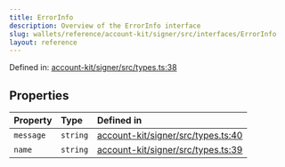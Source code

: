 ```yaml
---
title: ErrorInfo
description: Overview of the ErrorInfo interface
slug: wallets/reference/account-kit/signer/src/interfaces/ErrorInfo
layout: reference
---
```


Defined in: [account-kit/signer/src/types.ts:38](https://github.com/alchemyplatform/aa-sdk/blob/49e74eee8606f480b200b4612d00d950da8a8742/account-kit/signer/src/types.ts#L38)

## Properties

| Property                     | Type     | Defined in                                                                                                                                                        |
| :--------------------------- | :------- | :---------------------------------------------------------------------------------------------------------------------------------------------------------------- |
| <a id="message" /> `message` | `string` | [account-kit/signer/src/types.ts:40](https://github.com/alchemyplatform/aa-sdk/blob/49e74eee8606f480b200b4612d00d950da8a8742/account-kit/signer/src/types.ts#L40) |
| <a id="name" /> `name`       | `string` | [account-kit/signer/src/types.ts:39](https://github.com/alchemyplatform/aa-sdk/blob/49e74eee8606f480b200b4612d00d950da8a8742/account-kit/signer/src/types.ts#L39) |
